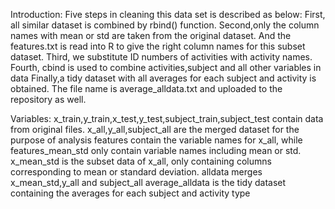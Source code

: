 Introduction:
Five steps in cleaning this data set is described as below:
First, all similar dataset is combined by rbind() function.
Second,only the column names with mean or std are taken from the original dataset. And the features.txt is read into R to give the right column names for this subset dataset.
Third, we substitute ID numbers of activities with activity names. 
Fourth, cbind is used to combine activities,subject and all other variables in data
Finally,a tidy dataset with all averages for each subject and activity is obtained. The file name is average_alldata.txt and uploaded to the repository as well.

Variables:
x_train,y_train,x_test,y_test,subject_train,subject_test contain data from original files.
x_all,y_all,subject_all are the merged dataset for the purpose of analysis
features contain the variable names for x_all, while features_mean_std only contain variable names including mean or std.
x_mean_std is the subset data of x_all, only containing columns corresponding to mean or standard deviation.
alldata merges x_mean_std,y_all and subject_all
average_alldata is the tidy dataset containing the averages for each subject and activity type
